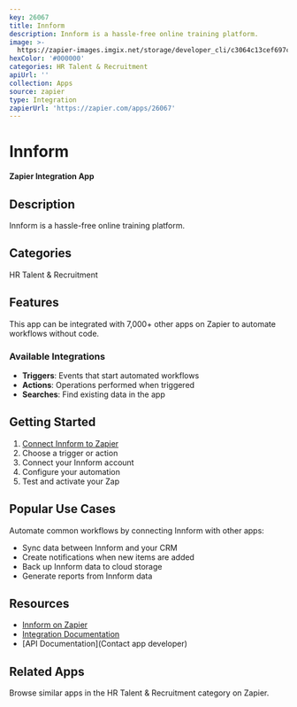 ```yaml
---
key: 26067
title: Innform
description: Innform is a hassle-free online training platform.
image: >-
  https://zapier-images.imgix.net/storage/developer_cli/c3064c13cef697c61845ed70458e3fa9.png?auto=format%2Ccompress&ixlib=python-3.0.0&q=50
hexColor: '#000000'
categories: HR Talent & Recruitment
apiUrl: ''
collection: Apps
source: zapier
type: Integration
zapierUrl: 'https://zapier.com/apps/26067'
---
```

# Innform

**Zapier Integration App**

## Description

Innform is a hassle-free online training platform.

## Categories

HR Talent & Recruitment

## Features

This app can be integrated with 7,000+ other apps on Zapier to automate workflows without code.

### Available Integrations

- **Triggers**: Events that start automated workflows
- **Actions**: Operations performed when triggered
- **Searches**: Find existing data in the app

## Getting Started

1. [Connect Innform to Zapier](https://zapier.com/apps/26067)
2. Choose a trigger or action
3. Connect your Innform account
4. Configure your automation
5. Test and activate your Zap

## Popular Use Cases

Automate common workflows by connecting Innform with other apps:

- Sync data between Innform and your CRM
- Create notifications when new items are added
- Back up Innform data to cloud storage
- Generate reports from Innform data

## Resources

- [Innform on Zapier](https://zapier.com/apps/26067)
- [Integration Documentation](https://zapier.com/apps/26067/integrations)
- [API Documentation](Contact app developer)

## Related Apps

Browse similar apps in the HR Talent & Recruitment category on Zapier.
